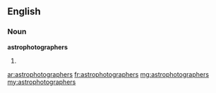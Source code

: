 ==English==

===Noun===
'''astrophotographers'''

# {{plural of|astrophotographer}}

[[ar:astrophotographers]]
[[fr:astrophotographers]]
[[mg:astrophotographers]]
[[my:astrophotographers]]
